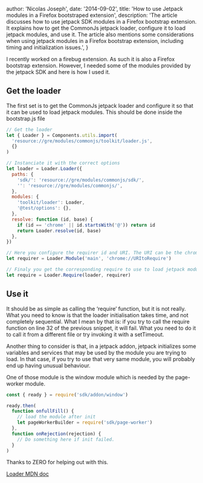 
  author: 'Nicolas Joseph',
  date: '2014-09-02',
  title: 'How to use Jetpack modules in a Firefox bootstraped extension',
  description: 'The article discusses how to use jetpack SDK modules in a Firefox bootstrap extension. It explains how to get the CommonJs jetpack loader, configure it to load jetpack modules, and use it. The article also mentions some considerations when using jetpack modules in a Firefox bootstrap extension, including timing and initialization issues.',
}


I recently worked on a firebug extension. As such it is also a Firefox bootstrap extension.
However, I needed some of the modules provided by the jetpack SDK and here is how I used it.

## Get the loader

The first set is to get the CommonJs jetpack loader and configure it so that it can be used to
load jetpack modules. This should be done inside the bootstrap.js file

```js
// Get the loader
let { Loader } = Components.utils.import(
  'resource://gre/modules/commonjs/toolkit/loader.js',
  {}
)

// Instanciate it with the correct options
let loader = Loader.Loader({
  paths: {
    'sdk/': 'resource://gre/modules/commonjs/sdk/',
    '': 'resource://gre/modules/commonjs/',
  },
  modules: {
    'toolkit/loader': Loader,
    '@test/options': {},
  },
  resolve: function (id, base) {
    if (id == 'chrome' || id.startsWith('@')) return id
    return Loader.resolve(id, base)
  },
})

// Here you configure the requirer id and URI. The URI can be the chrome root of your addOn.
let requirer = Loader.Module('main', 'chrome://URItoRequire')

// Finaly you get the corresponding require to use to load jetpack modules.
let require = Loader.Require(loader, requirer)
```

## Use it

It should be as simple as calling the ‘require’ function, but it is not really.
What you need to know is that the loader initialisation takes time, and not completely sequential.
What I mean by that is: if you try to call the require function on line 32 of the previous snippet,
it will fail. What you need to do it to call it from a different file or try invoking it with a setTimeout.

Another thing to consider is that, in a jetpack addon, jetpack initializes some variables and
services that may be used by the module you are trying to load. In that case, if you try to use
that very same module, you will probably end up having unusual behaviour.

One of those module is the window module which is needed by the page-worker module.

```js
const { ready } = require('sdk/addon/window')

ready.then(
  function onfullFill() {
    // load the module after init
    let pageWorkerBuilder = require('sdk/page-worker')
  },
  function onRejection(rejection) {
    // Do something here if init failed.
  }
)
```

Thanks to ZERO for helping out with this.

[Loader MDN doc](https://developer.mozilla.org/en-US/Add-ons/SDK/Low-Level_APIs/_loader)
